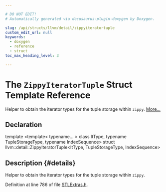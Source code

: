 ```yaml
---

# DO NOT EDIT!
# Automatically generated via docusaurus-plugin-doxygen by Doxygen.

slug: /api/structs/llvm/detail/zippyiteratortuple
custom_edit_url: null
keywords:
  - doxygen
  - reference
  - struct
toc_max_heading_level: 3

---
```





# The `ZippyIteratorTuple` Struct Template Reference

<DoxygenPage pluginConfig={pluginConfig}>

Helper to obtain the iterator types for the tuple storage within <code>zippy</code>. <a href="#details">More...</a>

## Declaration

<CodeBlock>template &lt;template&lt; typename... &gt; class ItType, typename TupleStorageType, typename IndexSequence&gt;
struct llvm::detail::ZippyIteratorTuple&lt;ItType, TupleStorageType, IndexSequence&gt;</CodeBlock>

## Description {#details}

Helper to obtain the iterator types for the tuple storage within <code>zippy</code>.

Definition at line 786 of file <a href="/docs/api/files/include/include/llvm/include/llvm/adt/stlextras-h">STLExtras.h</a>.

</DoxygenPage>

